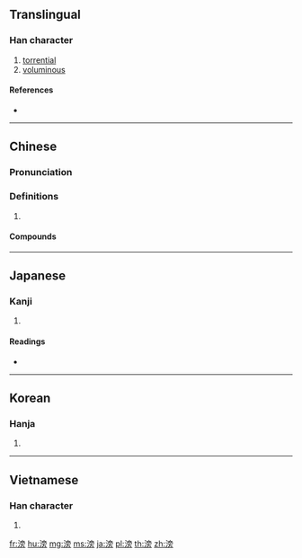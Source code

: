 ==Translingual==

===Han character===
{{Han char|rn=85|rad=水|as=10|sn=13|four=30127|canj=EYBS}}

# [[torrential]]
# [[voluminous]]

====References====
* {{Han ref|kx=0641.250|dkj=18003|dj=1049.040|hdz=31706.040|uh=6EC2|ud=28354|bh=B7BC|bd=47036}}

----

==Chinese==
{{zh-forms}}

===Pronunciation===
{{zh-pron
|m=pāng
|c=pong4,pong1
|mc=y
|oc=y
|cat=
}}

===Definitions===
{{zh-hanzi}}

# {{rfdef|zh}}

====Compounds====
{{zh-der|大雨滂沱|涕泗滂沱|淜滂|滂喜篇|滂江|滂沛|滂沱|滂沱大雨|滂浩|滂渤|滂湃|滂滂|滂澤|滂濞|滂薄|胡吹亂滂}}

----

==Japanese==

===Kanji===
{{ja-kanji|grade=|rs=水10}}

# {{defn|lang=ja|sort=水10}}

====Readings====
* {{ja-readings|on=[[ぼう]] (bō), [[ほう]] (hō)|kun=[[ひろい]] (hiroi)}}

----

==Korean==

===Hanja===
{{ko-hanja|hangeul=방|eumhun=|rv=bang|mr=pang|y=pang}}

# {{defn|lang=ko|sort=水10}}

----

==Vietnamese==

===Han character===
{{vi-hantu|[[bàng]], [[bẵng]], [[phang]], [[phẳng]]|rs=水10}}

# {{defn|lang=vi|sort=水10}}

[[fr:滂]]
[[hu:滂]]
[[mg:滂]]
[[ms:滂]]
[[ja:滂]]
[[pl:滂]]
[[th:滂]]
[[zh:滂]]